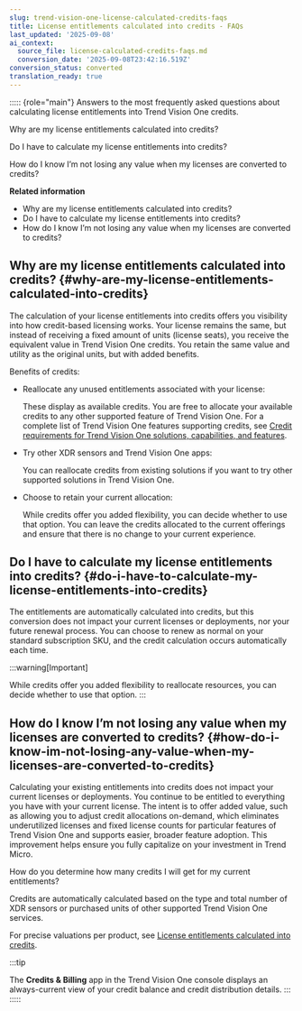 ```yaml
---
slug: trend-vision-one-license-calculated-credits-faqs
title: License entitlements calculated into credits - FAQs
last_updated: '2025-09-08'
ai_context:
  source_file: license-calculated-credits-faqs.md
  conversion_date: '2025-09-08T23:42:16.519Z'
conversion_status: converted
translation_ready: true
---
```


::::: {role="main"}
Answers to the most frequently asked questions about calculating license entitlements into Trend Vision One credits.

Why are my license entitlements calculated into credits?

Do I have to calculate my license entitlements into credits?

How do I know I’m not losing any value when my licenses are converted to credits?

**Related information**

- Why are my license entitlements calculated into credits?
- Do I have to calculate my license entitlements into credits?
- How do I know I’m not losing any value when my licenses are converted to credits?

## Why are my license entitlements calculated into credits? {#why-are-my-license-entitlements-calculated-into-credits}

The calculation of your license entitlements into credits offers you visibility into how credit-based licensing works. Your license remains the same, but instead of receiving a fixed amount of units (license seats), you receive the equivalent value in Trend Vision One credits. You retain the same value and utility as the original units, but with added benefits.

Benefits of credits:

- Reallocate any unused entitlements associated with your license:

  These display as available credits. You are free to allocate your available credits to any other supported feature of Trend Vision One. For a complete list of Trend Vision One features supporting credits, see [Credit requirements for Trend Vision One solutions, capabilities, and features](credit-req-for-apps-services.mdx).

- Try other XDR sensors and Trend Vision One apps:

  You can reallocate credits from existing solutions if you want to try other supported solutions in Trend Vision One.

- Choose to retain your current allocation:

  While credits offer you added flexibility, you can decide whether to use that option. You can leave the credits allocated to the current offerings and ensure that there is no change to your current experience.

## Do I have to calculate my license entitlements into credits? {#do-i-have-to-calculate-my-license-entitlements-into-credits}

The entitlements are automatically calculated into credits, but this conversion does not impact your current licenses or deployments, nor your future renewal process. You can choose to renew as normal on your standard subscription SKU, and the credit calculation occurs automatically each time.

:::warning[Important]

While credits offer you added flexibility to reallocate resources, you can decide whether to use that option.
:::

## How do I know I’m not losing any value when my licenses are converted to credits? {#how-do-i-know-im-not-losing-any-value-when-my-licenses-are-converted-to-credits}

Calculating your existing entitlements into credits does not impact your current licenses or deployments. You continue to be entitled to everything you have with your current license. The intent is to offer added value, such as allowing you to adjust credit allocations on-demand, which eliminates underutilized licenses and fixed license counts for particular features of Trend Vision One and supports easier, broader feature adoption. This improvement helps ensure you fully capitalize on your investment in Trend Micro.

How do you determine how many credits I will get for my current entitlements?

Credits are automatically calculated based on the type and total number of XDR sensors or purchased units of other supported Trend Vision One services.

For precise valuations per product, see [License entitlements calculated into credits](license-calculated-credits.mdx).

:::tip

The **Credits & Billing** app in the Trend Vision One console displays an always-current view of your credit balance and credit distribution details.
:::
:::::
